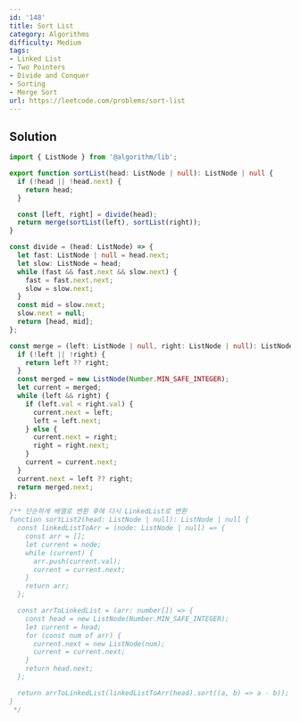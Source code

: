 ```yaml
---
id: '148'
title: Sort List
category: Algorithms
difficulty: Medium
tags:
- Linked List
- Two Pointers
- Divide and Conquer
- Sorting
- Merge Sort
url: https://leetcode.com/problems/sort-list
---
```


## Solution

```typescript filename="solution.ts" copy
import { ListNode } from '@algorithm/lib';

export function sortList(head: ListNode | null): ListNode | null {
  if (!head || !head.next) {
    return head;
  }

  const [left, right] = divide(head);
  return merge(sortList(left), sortList(right));
}

const divide = (head: ListNode) => {
  let fast: ListNode | null = head.next;
  let slow: ListNode = head;
  while (fast && fast.next && slow.next) {
    fast = fast.next.next;
    slow = slow.next;
  }
  const mid = slow.next;
  slow.next = null;
  return [head, mid];
};

const merge = (left: ListNode | null, right: ListNode | null): ListNode | null => {
  if (!left || !right) {
    return left ?? right;
  }
  const merged = new ListNode(Number.MIN_SAFE_INTEGER);
  let current = merged;
  while (left && right) {
    if (left.val < right.val) {
      current.next = left;
      left = left.next;
    } else {
      current.next = right;
      right = right.next;
    }
    current = current.next;
  }
  current.next = left ?? right;
  return merged.next;
};

/** 단순하게 배열로 변환 후에 다시 LinkedList로 변환
function sortList2(head: ListNode | null): ListNode | null {
  const linkedListToArr = (node: ListNode | null) => {
    const arr = [];
    let current = node;
    while (current) {
      arr.push(current.val);
      current = current.next;
    }
    return arr;
  };

  const arrToLinkedList = (arr: number[]) => {
    const head = new ListNode(Number.MIN_SAFE_INTEGER);
    let current = head;
    for (const num of arr) {
      current.next = new ListNode(num);
      current = current.next;
    }
    return head.next;
  };

  return arrToLinkedList(linkedListToArr(head).sort((a, b) => a - b));
}
 */
```


